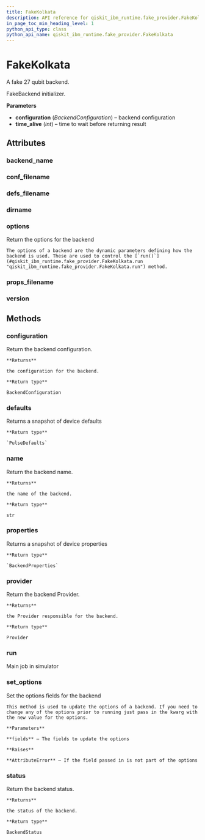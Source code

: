 ```yaml
---
title: FakeKolkata
description: API reference for qiskit_ibm_runtime.fake_provider.FakeKolkata
in_page_toc_min_heading_level: 1
python_api_type: class
python_api_name: qiskit_ibm_runtime.fake_provider.FakeKolkata
---
```


# FakeKolkata

<Class id="qiskit_ibm_runtime.fake_provider.FakeKolkata" isDedicatedPage={true} github="https://github.com/Qiskit/qiskit-ibm-runtime/tree/stable/0.23/qiskit_ibm_runtime/fake_provider/backends/kolkata/fake_kolkata.py#L31-L38" signature="FakeKolkata" modifiers="class">
  A fake 27 qubit backend.

  FakeBackend initializer.

  **Parameters**

  *   **configuration** (*BackendConfiguration*) – backend configuration
  *   **time\_alive** (*int*) – time to wait before returning result

  ## Attributes

  ### backend\_name

  <Attribute id="qiskit_ibm_runtime.fake_provider.FakeKolkata.backend_name" attributeValue="'fake_kolkata'" />

  ### conf\_filename

  <Attribute id="qiskit_ibm_runtime.fake_provider.FakeKolkata.conf_filename" attributeValue="'conf_kolkata.json'" />

  ### defs\_filename

  <Attribute id="qiskit_ibm_runtime.fake_provider.FakeKolkata.defs_filename" attributeValue="'defs_kolkata.json'" />

  ### dirname

  <Attribute id="qiskit_ibm_runtime.fake_provider.FakeKolkata.dirname" attributeValue="'/home/runner/work/qiskit-ibm-runtime/qiskit-ibm-runtime/qiskit_ibm_runtime/fake_provider/backends/kolkata'" />

  ### options

  <Attribute id="qiskit_ibm_runtime.fake_provider.FakeKolkata.options">
    Return the options for the backend

    The options of a backend are the dynamic parameters defining how the backend is used. These are used to control the [`run()`](#qiskit_ibm_runtime.fake_provider.FakeKolkata.run "qiskit_ibm_runtime.fake_provider.FakeKolkata.run") method.
  </Attribute>

  ### props\_filename

  <Attribute id="qiskit_ibm_runtime.fake_provider.FakeKolkata.props_filename" attributeValue="'props_kolkata.json'" />

  ### version

  <Attribute id="qiskit_ibm_runtime.fake_provider.FakeKolkata.version" attributeValue="1" />

  ## Methods

  ### configuration

  <Function id="qiskit_ibm_runtime.fake_provider.FakeKolkata.configuration" signature="configuration()">
    Return the backend configuration.

    **Returns**

    the configuration for the backend.

    **Return type**

    BackendConfiguration
  </Function>

  ### defaults

  <Function id="qiskit_ibm_runtime.fake_provider.FakeKolkata.defaults" github="https://github.com/Qiskit/qiskit-ibm-runtime/tree/stable/0.23/qiskit_ibm_runtime/fake_provider/fake_pulse_backend.py#L29-L33" signature="defaults()">
    Returns a snapshot of device defaults

    **Return type**

    `PulseDefaults`
  </Function>

  ### name

  <Function id="qiskit_ibm_runtime.fake_provider.FakeKolkata.name" signature="name()">
    Return the backend name.

    **Returns**

    the name of the backend.

    **Return type**

    str
  </Function>

  ### properties

  <Function id="qiskit_ibm_runtime.fake_provider.FakeKolkata.properties" github="https://github.com/Qiskit/qiskit-ibm-runtime/tree/stable/0.23/qiskit_ibm_runtime/fake_provider/fake_qasm_backend.py#L44-L48" signature="properties()">
    Returns a snapshot of device properties

    **Return type**

    `BackendProperties`
  </Function>

  ### provider

  <Function id="qiskit_ibm_runtime.fake_provider.FakeKolkata.provider" signature="provider()">
    Return the backend Provider.

    **Returns**

    the Provider responsible for the backend.

    **Return type**

    Provider
  </Function>

  ### run

  <Function id="qiskit_ibm_runtime.fake_provider.FakeKolkata.run" github="https://github.com/Qiskit/qiskit-ibm-runtime/tree/stable/0.23/qiskit_ibm_runtime/fake_provider/fake_backend.py#L544-L575" signature="run(run_input, **kwargs)">
    Main job in simulator
  </Function>

  ### set\_options

  <Function id="qiskit_ibm_runtime.fake_provider.FakeKolkata.set_options" signature="set_options(**fields)">
    Set the options fields for the backend

    This method is used to update the options of a backend. If you need to change any of the options prior to running just pass in the kwarg with the new value for the options.

    **Parameters**

    **fields** – The fields to update the options

    **Raises**

    **AttributeError** – If the field passed in is not part of the options
  </Function>

  ### status

  <Function id="qiskit_ibm_runtime.fake_provider.FakeKolkata.status" signature="status()">
    Return the backend status.

    **Returns**

    the status of the backend.

    **Return type**

    BackendStatus
  </Function>
</Class>

